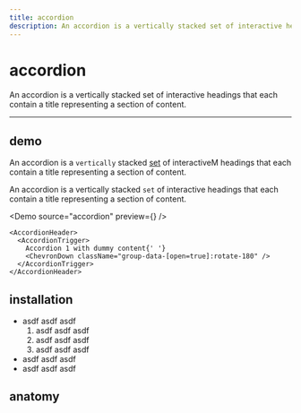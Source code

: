 ```yaml
---
title: accordion
description: An accordion is a vertically stacked set of interactive headings that each contain a title representing a section of content.
---
```


# accordion

An accordion is a vertically stacked set of interactive headings that each contain a title representing a section of content.

<HeaderLinks component="accordion" />

<hr />

## demo

An accordion is a `vertically` stacked [set](#demo) of <Link href="#installation">interactiveM</Link> headings that each contain a title representing a section of content.

An accordion is a vertically stacked `set` of interactive headings that each contain a title representing a section of content.

<Demo source="accordion" preview={<AccordionDemo />} />

```tsx
<AccordionHeader>
  <AccordionTrigger>
    Accordion 1 with dummy content{' '}
    <ChevronDown className="group-data-[open=true]:rotate-180" />
  </AccordionTrigger>
</AccordionHeader>
```

## installation

<Installation package="@webbo-ui/accordion" />

- asdf asdf asdf
  1. asdf asdf asdf
  1. asdf asdf asdf
  1. asdf asdf asdf
- asdf asdf asdf
- asdf asdf asdf

## anatomy

